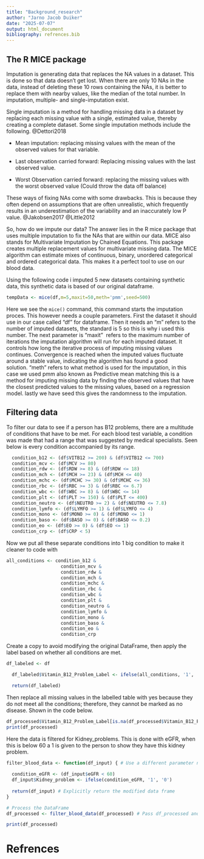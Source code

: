 ```yaml
---
title: "Background_research"
author: "Jarno Jacob Duiker"
date: "2025-07-07"
output: html_document
bibliography: refrences.bib
---
```


## The R MICE package

Imputation is generating data that replaces the NA values in a dataset. This is done so that data doesn't get lost. When there are only 10 NAs in the data, instead of deleting these 10 rows containing the NAs, it is better to replace them with nearby values, like the median of the total number. In imputation, multiple- and single-imputation exist.

Single imputation is a method for handling missing data in a dataset by replacing each missing value with a single, estimated value, thereby creating a complete dataset. Some single imputation methods include the following. @Dettori2018

-   Mean imputation: replacing missing values with the mean of the observed values for that variable.

-   Last observation carried forward: Replacing missing values with the last observed value.

-   Worst Observation carried forward: replacing the missing values with the worst observed value (Could throw the data off balance)

These ways of fixing NAs come with some drawbacks. This is because they often depend on assumptions that are often unrealistic, which frequently results in an underestimation of the variability and an inaccurately low P value. @Jakobsen2017 @Little2012

So, how do we impute our data? The answer lies in the R mice package that uses multiple imputation to fix the NAs that are within our data. MICE also stands for Multivariate Imputation by Chained Equations. This package creates multiple replacement values for multivariate missing data. The MICE algorithm can estimate mixes of continuous, binary, unordered categorical and ordered categorical data. This makes it a perfect tool to use on our blood data.

Using the following code i imputed 5 new datasets containing synthetic data, this synthetic data is based of our original dataframe.

```r
tempData <- mice(df,m=5,maxit=50,meth='pmm',seed=500)
```

Here we see the `mice()` command, this command starts the imputation proces. This however needs a couple parameters. First the dataset it should use in our case called "df" for dataframe. Then it needs an "m" refers to the number of imputed datasets, the standard is 5 so this is why i used this number. The next parameter is "maxit"  refers to the maximum number of iterations the imputation algorithm will run for each imputed dataset. It controls how long the iterative process of imputing missing values continues. Convergence is reached when the imputed values fluctuate around a stable value, indicating the algorithm has found a good solution. "meth" refers to what method is used for the imputation, in this case we used pmm also known as Predictive mean matching this is a method for imputing missing data by finding the observed values that have the closest predicted values to the missing values, based on a regression model. lastly we have seed this gives the randomness to the imputation.

## Filtering data

To filter our data to see if a person has B12 problems, there are a multitude of conditions that have to be met. For each blood test variable, a condition was made that had a range that was suggested by medical specialists. Seen below is every condition accompanied by its range.

```r
  condition_b12 <- (df$VITB12 >= 200) & (df$VITB12 <= 700)
  condition_mcv <- (df$MCV >= 80)
  condition_rdw <- (df$RDW >= 8) & (df$RDW <= 18)
  condition_mch <- (df$MCH >= 23) & (df$MCH <= 40)
  condition_mchc <- (df$MCHC >= 30) & (df$MCHC <= 36)
  condition_rbc <- (df$RBC >= 3) & (df$RBC <= 6.7)
  condition_wbc <- (df$WBC >= 8) & (df$WBC <= 14)
  condition_plt <- (df$PLT >= 150) & (df$PLT <= 400)
  condition_neutro <- (df$NEUTRO >= 2) & (df$NEUTRO <= 7.8)
  condition_lymfo <- (df$LYMFO >= 1) & (df$LYMFO <= 4)
  condition_mono <- (df$MONO >= 0) & (df$MONO <= 1)
  condition_baso <- (df$BASO >= 0) & (df$BASO <= 0.2)
  condition_eo <- (df$EO >= 0) & (df$EO <= 1)
  condition_crp <- (df$CRP < 5)
```

Now we put all these separate conditions into 1 big condition to make it cleaner to code with

```r
all_conditions <- condition_b12 &
                    condition_mcv &
                    condition_rdw &
                    condition_mch &
                    condition_mchc &
                    condition_rbc &
                    condition_wbc &
                    condition_plt &
                    condition_neutro &
                    condition_lymfo &
                    condition_mono &
                    condition_baso &
                    condition_eo &
                    condition_crp
```

Create a copy to avoid modifying the original DataFrame, then apply the label based on whether all conditions are met.

```r
df_labeled <- df

  df_labeled$Vitamin_B12_Problem_Label <- ifelse(all_conditions, '1', '0')

  return(df_labeled)
```

Then replace all missing values in the labelled table with yes because they do not meet all the conditions; therefore, they cannot be marked as no disease. Shown in the code below.

```r
df_processed$Vitamin_B12_Problem_Label[is.na(df_processed$Vitamin_B12_Problem_Label)] <- 1
print(df_processed)
```

Here the data is filtered for Kidney_problems. This is done with eGFR, when this is below 60 a 1 is given to the person to show they have this kidney problem.

```r
filter_blood_data <- function(df_input) { # Use a different parameter name to avoid confusion
  
  condition_eGFR <- (df_input$eGFR < 60)
  df_input$Kidney_problem <- ifelse(condition_eGFR, '1', '0')
  
  return(df_input) # Explicitly return the modified data frame
}

# Process the DataFrame
df_processed <- filter_blood_data(df_processed) # Pass df_processed and reassign the result

print(df_processed)
```

# Refrences
